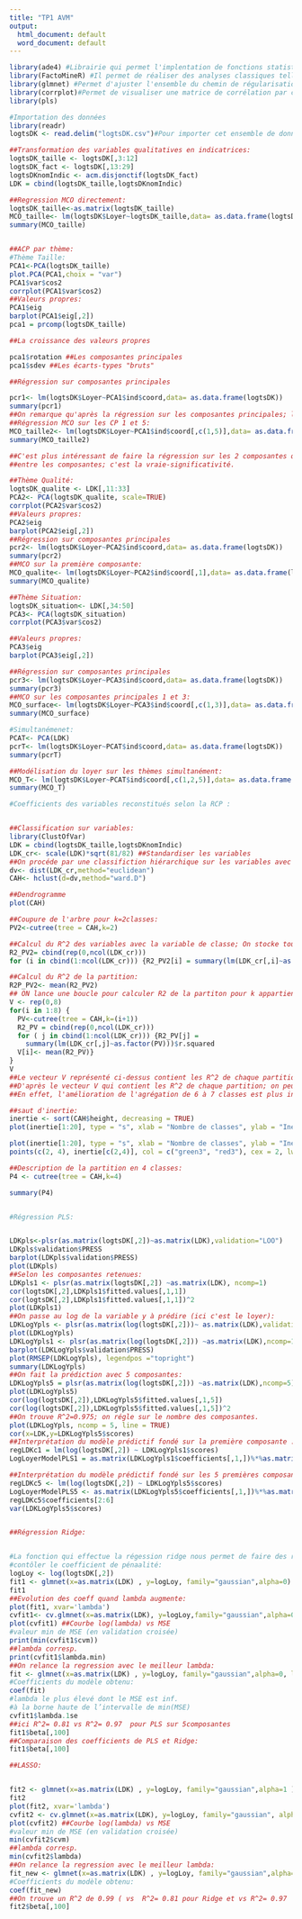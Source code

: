 ```yaml
---
title: "TP1 AVM"
output:
  html_document: default
  word_document: default
---
```



```r
library(ade4) #Librairie qui permet l'implentation de fonctions statistiques et graphiques
library(FactoMineR) #Il permet de réaliser des analyses classiques telles que l'analyse en composantes principales (ACP), l'analyse des correspondances (AC), l'analyse des correspondances multiples (ACM) ainsi que des analyses plus avancées.
library(glmnet) #Permet d'ajuster l'ensemble du chemin de régularisation lasso ou élastique-net pour la régression linéaire
library(corrplot)#Permet de visualiser une matrice de corrélation par corrélogrammee
library(pls)

#Importation des données
library(readr)
logtsDK <- read.delim("logtsDK.csv")#Pour importer cet ensemble de données

##Transformation des variables qualitatives en indicatrices:
logtsDK_taille <- logtsDK[,3:12]
logtsDK_fact <- logtsDK[,13:29]
logtsDKnomIndic <- acm.disjonctif(logtsDK_fact)
LDK = cbind(logtsDK_taille,logtsDKnomIndic)

##Regression MCO directement:
logtsDK_taille<-as.matrix(logtsDK_taille)
MCO_taille<- lm(logtsDK$Loyer~logtsDK_taille,data= as.data.frame(logtsDK))
summary(MCO_taille)


##ACP par thème:
#Thème Taille:
PCA1<-PCA(logtsDK_taille) 
plot.PCA(PCA1,choix = "var")  
PCA1$var$cos2
corrplot(PCA1$var$cos2) 
##Valeurs propres:
PCA1$eig
barplot(PCA1$eig[,2])
pca1 = prcomp(logtsDK_taille) 

##La croissance des valeurs propres

pca1$rotation ##Les composantes principales
pca1$sdev ##Les écarts-types "bruts" 

##Régression sur composantes principales

pcr1<- lm(logtsDK$Loyer~PCA1$ind$coord,data= as.data.frame(logtsDK))
summary(pcr1)
##On remarque qu'après la régression sur les composantes principales; les plus utiles sont la première, et la dernière. 
##Régression MCO sur les CP 1 et 5: 
MCO_taille2<- lm(logtsDK$Loyer~PCA1$ind$coord[,c(1,5)],data= as.data.frame(logtsDK))
summary(MCO_taille2)

##C'est plus intéressant de faire la régression sur les 2 composantes que sur une seule. Ainsi, y'a pas de confusion 
##entre les composantes; c'est la vraie-significativité. 

##Thème Qualité:
logtsDK_qualite <- LDK[,11:33]
PCA2<- PCA(logtsDK_qualite, scale=TRUE)
corrplot(PCA2$var$cos2) 
##Valeurs propres:
PCA2$eig
barplot(PCA2$eig[,2])
##Régression sur composantes principales
pcr2<- lm(logtsDK$Loyer~PCA2$ind$coord,data= as.data.frame(logtsDK))
summary(pcr2)
##MCO sur la première composante:
MCO_qualite<- lm(logtsDK$Loyer~PCA2$ind$coord[,1],data= as.data.frame(logtsDK))
summary(MCO_qualite)

##Thème Situation: 
logtsDK_situation<- LDK[,34:50]
PCA3<- PCA(logtsDK_situation)
corrplot(PCA3$var$cos2)

##Valeurs propres:
PCA3$eig
barplot(PCA3$eig[,2])

##Régression sur composantes principales
pcr3<- lm(logtsDK$Loyer~PCA3$ind$coord,data= as.data.frame(logtsDK))
summary(pcr3)
##MCO sur les composantes principales 1 et 3:
MCO_surface<- lm(logtsDK$Loyer~PCA3$ind$coord[,c(1,3)],data= as.data.frame(logtsDK))
summary(MCO_surface) 

#Simultanémenet:
PCAT<- PCA(LDK)
pcrT<- lm(logtsDK$Loyer~PCAT$ind$coord,data= as.data.frame(logtsDK))
summary(pcrT)

##Modélisation du loyer sur les thèmes simultanément:
MCO_T<- lm(logtsDK$Loyer~PCAT$ind$coord[,c(1,2,5)],data= as.data.frame(logtsDK))
summary(MCO_T)

#Coefficients des variables reconstitués selon la RCP :


##Classification sur variables:
library(ClustOfVar)
LDK = cbind(logtsDK_taille,logtsDKnomIndic)
LDK_cr<- scale(LDK)*sqrt(81/82) ##Standardiser les variables
##On procéde par une classifiction hiérarchique sur les variables avec l'indice WARD:
dv<- dist(LDK_cr,method="euclidean")
CAH<- hclust(d=dv,method="ward.D")

##Dendrogramme
plot(CAH)

##Coupure de l'arbre pour k=2classes: 
PV2<-cutree(tree = CAH,k=2) 

##Calcul du R^2 des variables avec la variable de classe; On stocke tous les R^2 dans un seul vecteur: 
R2_PV2= cbind(rep(0,ncol(LDK_cr)))
for (i in cbind(1:ncol(LDK_cr))) {R2_PV2[i] = summary(lm(LDK_cr[,i]~as.factor(PV2)))$r.squared}

##Calcul du R^2 de la partition: 
R2P_PV2<- mean(R2_PV2)
## ON lance une boucle pour calculer R2 de la partiton pour k appartient à {3,4,..,8}
V <- rep(0,8)
for(i in 1:8) {
  PV<-cutree(tree = CAH,k=(i+1)) 
  R2_PV = cbind(rep(0,ncol(LDK_cr)))
  for ( j in cbind(1:ncol(LDK_cr))) {R2_PV[j] =
    summary(lm(LDK_cr[,j]~as.factor(PV)))$r.squared
  V[i]<- mean(R2_PV)}
}
V
##Le vecteur V représenté ci-dessus contient les R^2 de chaque partition 
##D'après le vecteur V qui contient les R^2 de chaque partition; on peut choisir 7 partitions.
##En effet, l'amélioration de l'agrégation de 6 à 7 classes est plus intéressante que l'agrégation de 7 à 8 classes.

##saut d'inertie:
inertie <- sort(CAH$height, decreasing = TRUE)
plot(inertie[1:20], type = "s", xlab = "Nombre de classes", ylab = "Inertie")

plot(inertie[1:20], type = "s", xlab = "Nombre de classes", ylab = "Inertie")
points(c(2, 4), inertie[c(2,4)], col = c("green3", "red3"), cex = 2, lwd = 3)

##Description de la partition en 4 classes:
P4 <- cutree(tree = CAH,k=4)

summary(P4)


#Régression PLS:


LDKpls<-plsr(as.matrix(logtsDK[,2])~as.matrix(LDK),validation="LOO")
LDKpls$validation$PRESS
barplot(LDKpls$validation$PRESS)
plot(LDKpls)
##Selon les composantes retenues:
LDKpls1 <- plsr(as.matrix(logtsDK[,2]) ~as.matrix(LDK), ncomp=1)
cor(logtsDK[,2],LDKpls1$fitted.values[,1,1])
cor(logtsDK[,2],LDKpls1$fitted.values[,1,1])^2
plot(LDKpls1)
##On passe au log de la variable y à prédire (ici c'est le loyer): 
LDKLogYpls <- plsr(as.matrix(log(logtsDK[,2]))~ as.matrix(LDK),validation = "LOO")
plot(LDKLogYpls)
LDKLogYpls1 <- plsr(as.matrix(log(logtsDK[,2])) ~as.matrix(LDK),ncomp=1)
barplot(LDKLogYpls$validation$PRESS)
plot(RMSEP(LDKLogYpls), legendpos ="topright")
summary(LDKLogYpls)
##On fait la prédiction avec 5 composantes: 
LDKLogYpls5 = plsr(as.matrix(log(logtsDK[,2])) ~as.matrix(LDK),ncomp=5)
plot(LDKLogYpls5)
cor(log(logtsDK[,2]),LDKLogYpls5$fitted.values[,1,5])
cor(log(logtsDK[,2]),LDKLogYpls5$fitted.values[,1,5])^2
##On trouve R^2=0.975; on régle sur le nombre des composantes.
plot(LDKLogYpls, ncomp = 5, line = TRUE)
cor(x=LDK,y=LDKLogYpls5$scores)
##Interprétation du modèle prédictif fondé sur la première composante :
regLDKc1 = lm(log(logtsDK[,2]) ~ LDKLogYpls1$scores)
LogLoyerModelPLS1 = as.matrix(LDKLogYpls1$coefficients[,1,])%*%as.matrix(regLDKc1$coefficients[2])

##Interprétation du modèle prédictif fondé sur les 5 premières composantes :
regLDKc5 <- lm(log(logtsDK[,2]) ~ LDKLogYpls5$scores)
LogLoyerModelPLS5 <- as.matrix(LDKLogYpls5$coefficients[,1,])%*%as.matrix(regLDKc5$coefficients[2:6])
regLDKc5$coefficients[2:6]
var(LDKLogYpls5$scores)


##Régression Ridge:


#La fonction qui effectue la régession ridge nous permet de faire des régresions pénalisées, et nous permet de 
#contôler le coefficient de pénaalité: 
logLoy <- log(logtsDK[,2])
fit1 <- glmnet(x=as.matrix(LDK) , y=logLoy, family="gaussian",alpha=0)
fit1
##Evolution des coeff quand lambda augmente:
plot(fit1, xvar='lambda')
cvfit1<- cv.glmnet(x=as.matrix(LDK), y=logLoy,family="gaussian",alpha=0)##Choix de lambda
plot(cvfit1) ##Courbe log(lambda) vs MSE
#valeur min de MSE (en validation croisée)
print(min(cvfit1$cvm)) 
##lambda corresp.
print(cvfit1$lambda.min) 
##On relance la regression avec le meilleur lambda:
fit <- glmnet(x=as.matrix(LDK) , y=logLoy, family="gaussian",alpha=0, lambda =9.466981)
#Coefficients du modèle obtenu:
coef(fit)
#lambda le plus élevé dont le MSE est inf.
#à la borne haute de l’intervalle de min(MSE)
cvfit1$lambda.1se 
##ici R^2= 0.81 vs R^2= 0.97  pour PLS sur 5composantes 
fit1$beta[,100]
##Comparaison des coefficients de PLS et Ridge:
fit1$beta[,100]

##LASSO:


fit2 <- glmnet(x=as.matrix(LDK) , y=logLoy, family="gaussian",alpha=1 )
fit2
plot(fit2, xvar='lambda')
cvfit2 <- cv.glmnet(x=as.matrix(LDK), y=logLoy, family="gaussian", alpha=1)
plot(cvfit2) ##Courbe log(lambda) vs MSE
#valeur min de MSE (en validation croisée)
min(cvfit2$cvm)
##lambda corresp.
min(cvfit2$lambda)
##On relance la regression avec le meilleur lambda:
fit_new <- glmnet(x=as.matrix(LDK) , y=logLoy, family="gaussian",alpha=1, lambda =0.00947)
#Coefficients du modèle obtenu:
coef(fit_new)
##On trouve un R^2 de 0.99 ( vs  R^2= 0.81 pour Ridge et vs R^2= 0.97  pour PLS sur 5composantes)
fit2$beta[,100]
```




